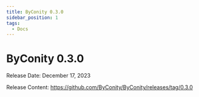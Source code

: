 ```yaml
---
title: ByConity 0.3.0 
sidebar_position: 1
tags:
  - Docs
---
```


# ByConity 0.3.0 

Release Date: December 17, 2023

Release Content: https://github.com/ByConity/ByConity/releases/tag/0.3.0